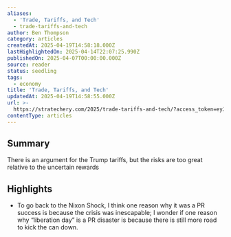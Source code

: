 ```yaml
---
aliases:
  - 'Trade, Tariffs, and Tech'
  - trade-tariffs-and-tech
author: Ben Thompson
category: articles
createdAt: 2025-04-19T14:58:18.000Z
lastHighlightedOn: 2025-04-14T22:07:25.990Z
publishedOn: 2025-04-07T00:00:00.000Z
source: reader
status: seedling
tags:
  - economy
title: 'Trade, Tariffs, and Tech'
updatedAt: 2025-04-19T14:58:55.000Z
url: >-
  https://stratechery.com/2025/trade-tariffs-and-tech/?access_token=eyJhbGciOiJSUzI1NiIsImtpZCI6InN0cmF0ZWNoZXJ5LnBhc3Nwb3J0Lm9ubGluZSIsInR5cCI6IkpXVCJ9.eyJhdWQiOiJzdHJhdGVjaGVyeS5wYXNzcG9ydC5vbmxpbmUiLCJhenAiOiJIS0xjUzREd1Nod1AyWURLYmZQV00xIiwiZW50Ijp7InVyaSI6WyJodHRwczovL3N0cmF0ZWNoZXJ5LmNvbS8yMDI1L3RyYWRlLXRhcmlmZnMtYW5kLXRlY2gvIl19LCJleHAiOjE3NDY2MjA4ODQsImlhdCI6MTc0NDAyODg4NCwiaXNzIjoiaHR0cHM6Ly9hcHAucGFzc3BvcnQub25saW5lL29hdXRoIiwic2NvcGUiOiJmZWVkOnJlYWQgYXJ0aWNsZTpyZWFkIGFzc2V0OnJlYWQgY2F0ZWdvcnk6cmVhZCBlbnRpdGxlbWVudHMiLCJzdWIiOiI5b2pxSGs5ckwycFlUWG1TQkxyNW9zIiwidXNlIjoiYWNjZXNzIn0.UqczW2uAqoCo9eMQl9QJmrV4x8pN8tCw7QVlKqrx2fO6obFtufJMc5Bnop7jC5D4aAFI3Kte90rbwA4EvfQLqIF_J7mHGPVpi3aPpWmCq0z8_bHb0EPxM-CWvjZYeMPLGXP1l0Sn2IBI-4lF_2OMT0Y23GjgFiy2yOm7ADuSN9qLdZriCxMlHgyERRNZgGD4MNkGzvu4-yehrAArGyYJOVWJpbwHhKXUrpOuuNmxwEWFkxkjStmYXbrEvzn0D4PNy81Ba82apvjuTIVXpxxYcoaD4Z3yCbi1btl6Dq0fStxzeIAfjP4by-dSkyz8PkQYzyhwYbmxV041MjT1sb-MkQ
contentType: articles
---
```

## Summary

There is an argument for the Trump tariffs, but the risks are too great relative to the uncertain rewards

## Highlights

- To go back to the Nixon Shock, I think one reason why it was a PR success is because the crisis was inescapable; I wonder if one reason why “liberation day” is a PR disaster is because there is still more road to kick the can down.
